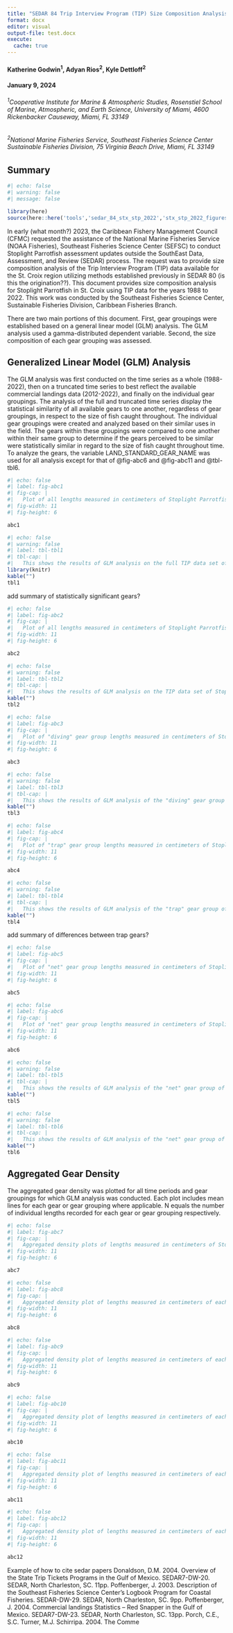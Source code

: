 ```yaml
---
title: "SEDAR 84 Trip Interview Program (TIP) Size Composition Analysis of Yellowtail Snapper (Ocyurus chrysurus) in St. Croix, US Caribbean, 1983-2022"
format: docx
editor: visual
output-file: test.docx
execute:
  cache: true
---
```


#### Katherine Godwin^1^, Adyan Rios^2^, Kyle Dettloff^2^

#### January 9, 2024

###### ^1^*Cooperative Institute for Marine & Atmospheric Studies, Rosenstiel School of Marine, Atmospheric, and Earth Science, University of Miami, 4600 Rickenbacker Causeway, Miami, FL 33149*

###### ^2^*National Marine Fisheries Service, Southeast Fisheries Science Center Sustainable Fisheries Division, 75 Virginia Beach Drive, Miami, FL 33149*

\newpage

## Summary

```r
#| echo: false
#| warning: false
#| message: false

library(here)
source(here::here('tools','sedar_84_stx_stp_2022','stx_stp_2022_figures.R'))


```

In early (what month?) 2023, the Caribbean Fishery Management Council (CFMC) requested the assistance of the National Marine Fisheries Service (NOAA Fisheries), Southeast Fisheries Science Center (SEFSC) to conduct Stoplight Parrotfish assessment updates outside the SouthEast Data, Assessment, and Review (SEDAR) process. The request was to provide size composition analysis of the Trip Interview Program (TIP) data available for the St. Croix region utilizing methods established previously in SEDAR 80 (is this the origination??). This document provides size composition analysis for Stoplight Parrotfish in St. Croix using TIP data for the years 1988 to 2022. This work was conducted by the Southeast Fisheries Science Center, Sustainable Fisheries Division, Caribbean Fisheries Branch.

There are two main portions of this document. First, gear groupings were established based on a general linear model (GLM) analysis. The GLM analysis used a gamma-distributed dependent variable. Second, the size composition of each gear grouping was assessed.

\newpage

## Generalized Linear Model (GLM) Analysis

The GLM analysis was first conducted on the time series as a whole (1988-2022), then on a truncated time series to best reflect the available commercial landings data (2012-2022), and finally on the individual gear groupings. The analysis of the full and truncated time series display the statistical similarity of all available gears to one another, regardless of gear groupings, in respect to the size of fish caught throughout. The individual gear groupings were created and analyzed based on their similar uses in the field. The gears within these groupings were compared to one another within their same group to determine if the gears perceived to be similar were statistically similar in regard to the size of fish caught throughout time. To analyze the gears, the variable LAND_STANDARD_GEAR_NAME was used for all analysis except for that of @fig-abc6 and @fig-abc11 and @tbl-tbl6.

```r
#| echo: false
#| label: fig-abc1
#| fig-cap: |
#|   Plot of all lengths measured in centimeters of Stoplight Parrotfish in St. Croix across time collected. Trend line is mapped across data, each point is color and shape specific to the gear it represents. 
#| fig-width: 11
#| fig-height: 6

abc1

```

\newpage

```r
#| echo: false
#| warning: false
#| label: tbl-tbl1
#| tbl-cap: |
#|   This shows the results of GLM analysis on the full TIP data set of Stoplight Parrotfish lengths in St. Croix. The column titled "group" indicates the group(s) that the gear can statistically be included in, and thus be statistically similar to the other gears grouped similarly. The "n" column indicates the number of unique lengths recorded for each gear. The "ID" column indicates the number of distinct trip ID's associated with each gear. The "Percentage" column inticates the percent(n_fish) of the total recorded fish lengths that are included within each gear. 
library(knitr)
kable("")
tbl1


```

add summary of statistically significant gears?

\newpage

```r
#| echo: false
#| label: fig-abc2
#| fig-cap: |
#|   Plot of all lengths measured in centimeters of Stoplight Parrotfish in St. Croix from 2012 to 2022. Trend line is mapped across data, each point is color and shape specific to the gear it represents. 
#| fig-width: 11
#| fig-height: 6

abc2

```

```r
#| echo: false
#| warning: false
#| label: tbl-tbl2
#| tbl-cap: |
#|   This shows the results of GLM analysis on the TIP data set of Stoplight Parrotfish lengths in St. Croix from 2012 to 2022. The column titled "group" indicates the group(s) that the gear can statistically be included in, and thus be statistically similar to the other gears grouped similarly. The "n" column indicates the number of unique lengths recorded for each gear. The "ID" column indicates the number of distinct trip ID's associated with each gear. The "Percentage" column inticates the percent(n_fish) of the total recorded fish lengths that are included within each gear. 
kable("")
tbl2

```

\newpage

```r
#| echo: false
#| label: fig-abc3
#| fig-cap: |
#|   Plot of "diving" gear group lengths measured in centimeters of Stoplight Parrotfish in St. Croix across time collected. Trend line is mapped across data, each point is color and shape specific to the gear it represents. No significant p values for time period or gears, further comparisons not needed.
#| fig-width: 11
#| fig-height: 6

abc3

```

```r
#| echo: false
#| warning: false
#| label: tbl-tbl3
#| tbl-cap: |
#|   This shows the results of GLM analysis of the "diving" gear group of Stoplight Parrotfish lengths in St. Croix. The column titled "group" indicates the group(s) that the gear can statistically be included in, and thus be statistically similar to the other gears grouped similarly. The "n" column indicates the number of unique lengths recorded for each gear. The "ID" column indicates the number of distinct trip ID's associated with each gear. The "Percentage" column inticates the percent(n_fish) of the total recorded fish lengths that are included within each gear. 
kable("")
tbl3

```

\newpage

```r
#| echo: false
#| label: fig-abc4
#| fig-cap: |
#|   Plot of "trap" gear group lengths measured in centimeters of Stoplight Parrotfish in St. Croix across time collected. Trend line is mapped across data, each point is color and shape specific to the gear it represents. 
#| fig-width: 11
#| fig-height: 6

abc4

```

```r
#| echo: false
#| warning: false
#| label: tbl-tbl4
#| tbl-cap: |
#|   This shows the results of GLM analysis of the "trap" gear group of Stoplight Parrotfish lengths in St. Croix. The column titled "group" indicates the group(s) that the gear can statistically be included in, and thus be statistically similar to the other gears grouped similarly. The "n" column indicates the number of unique lengths recorded for each gear. The "Percentage" column inticates the percent of the total(n) recorded fish lengths that are included within each gear. 
kable("")
tbl4

```

add summary of differences between trap gears? \newpage

```r
#| echo: false
#| label: fig-abc5
#| fig-cap: |
#|   Plot of "net" gear group lengths measured in centimeters of Stoplight Parrotfish in St. Croix across time collected. Trend line is mapped across data, each point is color and shape specific to the gear it represents.  
#| fig-width: 11
#| fig-height: 6

abc5

```

```r
#| echo: false
#| label: fig-abc6
#| fig-cap: |
#|   Plot of "net" gear group lengths measured in centimeters of Stoplight Parrotfish in St. Croix across time collected. Trend line is mapped across data, each point is color and shape specific to the gear it represents. This plot uses the LAND_GEAR_NAME variable, i.e. the gear name specific to the island. This variable shows the different mesh sizes used in the net gear grouping. No significant p values for time period or gears, further comparisons not needed.
#| fig-width: 11
#| fig-height: 6

abc6

```

```r
#| echo: false
#| warning: false
#| label: tbl-tbl5
#| tbl-cap: |
#|   This shows the results of GLM analysis of the "net" gear group of Stoplight Parrotfish lengths in St. Croix. The column titled "group" indicates the group(s) that the gear can statistically be included in, and thus be statistically similar to the other gears grouped similarly. The "n" column indicates the number of unique lengths recorded for each gear. The "Percentage" column inticates the percent of the total(n) recorded fish lengths that are included within each gear. 
kable("")
tbl5

```

```r
#| echo: false
#| warning: false
#| label: tbl-tbl6
#| tbl-cap: |
#|   This shows the results of GLM analysis of the "net" gear group of Stoplight Parrotfish lengths in St. Croix. The column titled "group" indicates the group(s) that the gear can statistically be included in, and thus be statistically similar to the other gears grouped similarly. The "n" column indicates the number of unique lengths recorded for each gear. The "Percentage" column inticates the percent of the total(n) recorded fish lengths that are included within each gear. This table uses the LAND_GEAR_NAME variable, i.e. the gear name specific to the island. This variable shows the different mesh sizes used in the net gear grouping.
kable("")
tbl6

```

\newpage

## Aggregated Gear Density

The aggregated gear density was plotted for all time periods and gear groupings for which GLM analysis was conducted. Each plot includes mean lines for each gear or gear grouping where applicable. N equals the number of individual lengths recorded for each gear or gear grouping respectively.

```r
#| echo: false
#| label: fig-abc7
#| fig-cap: |
#|   Aggregated density plots of lengths measured in centimeters of Stoplight Parrotfish in St. Croix grouped by assigned gear groupings. 
#| fig-width: 11
#| fig-height: 6

abc7

```

```r
#| echo: false
#| label: fig-abc8
#| fig-cap: |
#|   Aggregated density plot of lengths measured in centimeters of each gear within the "diving" gear group of Stoplight Parrotfish in St. Croix.
#| fig-width: 11
#| fig-height: 6

abc8

```

```r
#| echo: false
#| label: fig-abc9
#| fig-cap: |
#|   Aggregated density plot of lengths measured in centimeters of each gear within the "trap" gear group of Stoplight Parrotfish in St. Croix.
#| fig-width: 11
#| fig-height: 6

abc9

```

```r
#| echo: false
#| label: fig-abc10
#| fig-cap: |
#|   Aggregated density plot of lengths measured in centimeters of each gear within the "net" gear group of Stoplight Parrotfish in St. Croix. 
#| fig-width: 11
#| fig-height: 6

abc10

```

```r
#| echo: false
#| label: fig-abc11
#| fig-cap: |
#|   Aggregated density plot of lengths measured in centimeters of each gear within the "net" gear group of Stoplight Parrotfish in St. Croix. This plot uses the LAND_GEAR_NAME variable, i.e. the gear name specific to the island. This variable shows the different mesh sizes used in the net gear grouping.  
#| fig-width: 11
#| fig-height: 6

abc11

```

```r
#| echo: false
#| label: fig-abc12
#| fig-cap: |
#|   Aggregated density plot of lengths measured in centimeters of each gear within the "other" gear group of Stoplight Parrotfish in St. Croix.
#| fig-width: 11
#| fig-height: 6

abc12

```

\newpage

Example of how to cite sedar papers Donaldson, D.M. 2004. Overview of the State Trip Tickets Programs in the Gulf of Mexico. SEDAR7-DW-20. SEDAR, North Charleston, SC. 11pp. Poffenberger, J. 2003. Description of the Southeast Fisheries Science Center's Logbook Program for Coastal Fisheries. SEDAR-DW-29. SEDAR, North Charleston, SC. 9pp. Poffenberger, J. 2004. Commercial landings Statistics -- Red Snapper in the Gulf of Mexico. SEDAR7-DW-23. SEDAR, North Charleston, SC. 13pp. Porch, C.E., S.C. Turner, M.J. Schirripa. 2004. The Comme
